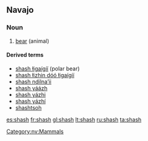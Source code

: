 ==Navajo==
{{wikipedia|lang=nv}}
===Noun===
{{head|nv|noun}}

# [[bear]] (animal)

====Derived terms====
* [[shash łigaígíí]] (polar bear)
* [[shash łizhin dóó łigaígíí]]
*[[shash ndilnaʼii]]
* [[shash yáázh]]
* [[shash yázhi]]
*[[shash yázhí]]
* [[shashtsoh]]

[[Category:nv:Mammals]]

[[es:shash]]
[[fr:shash]]
[[gl:shash]]
[[lt:shash]]
[[ru:shash]]
[[ta:shash]]